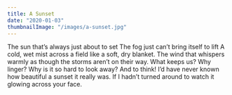 ```yaml
---
title: A Sunset
date: "2020-01-03"
thumbnailImage: "/images/a-sunset.jpg"
---
```


<Box>
  The sun that’s always just about to set  
  The fog just can’t bring itself to lift  
  A cold, wet mist across a field like a soft, dry  blanket.    
  The wind that whispers warmly as though the storms aren’t on their way.   
  What keeps us?  Why linger?  
  Why is it so hard to look away?  
  And to think!  
  I’d have never known how beautiful a sunset it really was.   
  If I hadn’t turned around to watch it glowing across your face.   
</Box>
